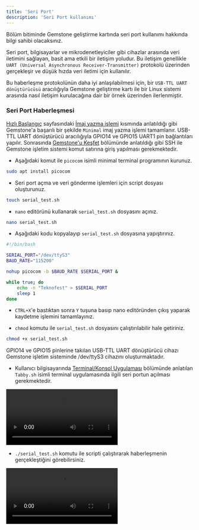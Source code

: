 ```yaml
---
title: 'Seri Port'
description: 'Seri Port kullanımı'
---
```


<Tip>
Bölüm bitiminde Gemstone geliştirme kartında seri port kullanımı hakkında bilgi sahibi olacaksınız.
</Tip>

Seri port, bilgisayarlar ve mikrodenetleyiciler gibi cihazlar arasında veri iletimini sağlayan, 
basit ama etkili bir iletişim yoludur. Bu iletişim genellikle `UART (Universal Asynchronous Receiver-Transmitter)` 
protokolü üzerinden gerçekleşir ve düşük hızda veri iletimi için kullanılır.

Bu haberleşme protokolünün daha iyi anlaşılabilmesi için, bir `USB-TTL UART dönüştürücüsü` aracılığıyla Gemstone geliştirme kartı ile 
bir Linux sistemi arasında nasıl iletişim kurulacağına dair bir örnek üzerinden ilerlenmiştir.

### Seri Port Haberleşmesi

[Hızlı Başlangıç](/tr/quickstart) sayfasındaki [İmaj yazma işlemi](/tr/quickstart#1-2-i̇maj-yazma-işlemi) kısmında anlatıldığı gibi 
Gemstone'a başarılı bir şekilde `Minimal` imaj yazma işlemi tamamlanır. USB-TTL UART dönüştürücü aracılığıyla GPIO14 ve GPIO15 UART1 
pin bağlantıları yapılır. Sonrasında [Gemstone'u Keşfet](/tr/quickstart#2-gemstone’u-keşfet) bölümünde anlatıldığı gibi SSH ile 
Gemstone işletim sistemi komut satırına giriş yapılması gerekmektedir.

* Aşağıdaki komut ile `picocom` isimli minimal terminal programının kurunuz.
```bash
sudo apt install picocom
```

* Seri port açma ve veri gönderme işlemleri için script dosyası oluşturunuz.
```bash
touch serial_test.sh
```

* `nano` editörünü kullanarak `serial_test.sh` dosyasını açınız.
```bash
nano serial_test.sh
```

* Aşağıdaki kodu kopyalayıp `serial_test.sh` dosyasına yapıştırınız.
```bash
#!/bin/bash

SERIAL_PORT="/dev/ttyS3"
BAUD_RATE="115200"

nohup picocom -b $BAUD_RATE $SERIAL_PORT &

while true; do
    echo -n "Teknofest" > $SERIAL_PORT
    sleep 1
done
```

* `CTRL+X`'e bastıktan sonra `Y` tuşuna basıp nano editöründen çıkış yaparak kaydetme işlemini tamamlayınız. 

* `chmod` komutu ile `serial_test.sh` dosyasını çalıştırılabilir hale getiriniz.
```bash
chmod +x serial_test.sh
```

<Note> GPIO14 ve GPIO15 pinlerine takılan USB-TTL UART dönüştürücü cihazı Gemstone işletim sisteminde 
/dev/ttyS3 cihazını oluşturmaktadır.</Note>

* Kullanıcı bilgisayarında [Terminal/Konsol Uygulaması](/tr/quickstart#2-1-1-terminal%2Fkonsol-uygulaması) bölümünde
anlatılan `Tabby.sh` isimli terminal uygulamasında ilgili seri portun açılması gerekmektedir.

<Frame caption="Tabby.sh isimli terminalde seri portun açılması">
  <video controls className="w-full aspect-video" src="/videos/open-tabby-light.mp4"></video>
</Frame>

* `./serial_test.sh` komutu ile scripti çalıştırarak haberleşmenin gerçekleştiğini görebilirsiniz.

<Frame caption="Seri port haberleşmesi">
  <video controls className="w-full aspect-video" src="/videos/seri-test.mp4"></video>
</Frame>
